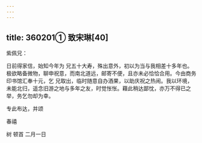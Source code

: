 ```yaml
---
---
---
```

title: 360201① 致宋琳[40]
---




紫佩兄：

日前得家信，始知今年为 兄五十大寿，殊出意外，初以为当与我相差十多年也。极欲略备微物，聊申祝意，而南北道远，邮寄不便，且亦未必恰恰合用。今由商务印书馆汇奉十元，乞 兄取出，临时随意自办酒果，以助庆祝之热闹。我以环境，未能北归，遥念旧游之地与多年之友，时觉怅怅。藉此稍达鄙忱，亦万不得已之举，务乞勿却为幸。

专此布达，并颂

春禧

树 顿首 二月一日